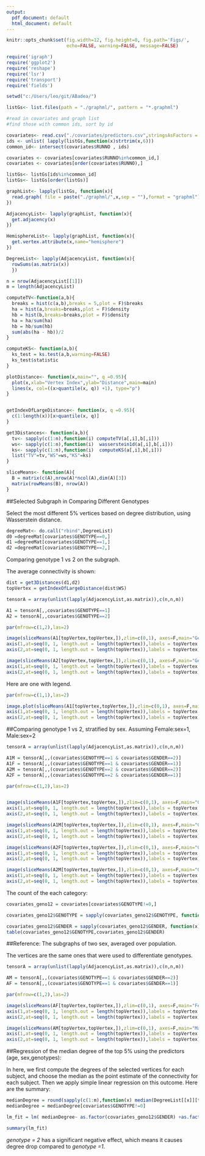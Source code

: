 ---
output:
  pdf_document: default
  html_document: default
---
```{r global_options, include=FALSE}
knitr::opts_chunk$set(fig.width=12, fig.height=8, fig.path='Figs/',
                      echo=FALSE, warning=FALSE, message=FALSE)
```

```{r}
require('igraph')
require('ggplot2')
require('reshape')
require('lsr')
require('transport')
require('fields')

setwd("c:/Users/leo/git/ABadea/")

listGs<- list.files(path = "./graphml/", pattern = "*.graphml")

#read in covariates and graph list
#find those with common ids, sort by id

covariates<- read.csv("./covariates/predictors.csv",stringsAsFactors = F)
ids <- unlist( lapply(listGs,function(x)strtrim(x,6)))
common_id<- intersect(covariates$RUNNO , ids)

covariates <- covariates[covariates$RUNNO%in%common_id,]
covariates <- covariates[order(covariates$RUNNO),]  

listGs<- listGs[ids%in%common_id]
listGs<- listGs[order(listGs)]

graphList<- lapply(listGs, function(x){
  read.graph( file = paste("./graphml/",x,sep = ""),format = "graphml")
})

AdjacencyList<- lapply(graphList, function(x){
  get.adjacency(x)
})

HemisphereList<- lapply(graphList, function(x){
  get.vertex.attribute(x,name="hemisphere")
})

DegreeList<- lapply(AdjacencyList, function(x){
  rowSums(as.matrix(x))
  })

n = nrow(AdjacencyList[[1]])
m = length(AdjacencyList)
```

```{r, echo=FALSE}
computeTV<-function(a,b){
  breaks = hist(c(a,b),breaks = 5,plot = F)$breaks
  ha = hist(a,breaks=breaks,plot = F)$density
  hb = hist(b,breaks=breaks,plot = F)$density
  ha = ha/sum(ha)
  hb = hb/sum(hb)
  sum(abs(ha - hb))/2
}

computeKS<- function(a,b){
  ks_test = ks.test(a,b,warning=FALSE)
  ks_test$statistic
}

plotDistance<- function(x,main="", q =0.95){
  plot(x,xlab="Vertex Index",ylab="Distance",main=main)
  lines(x, col=((x>quantile(x, q)) +1), type="p")
}


getIndexOfLargeDistance<- function(x, q =0.95){
  c(1:length(x))[x>quantile(x, q)]
}

get3Distances<- function(a,b){
  tv<- sapply(c(1:n),function(i) computeTV(a[,i],b[,i]))
  ws<- sapply(c(1:n),function(i)  wasserstein1d(a[,i],b[,i]))
  ks<- sapply(c(1:n),function(i)  computeKS(a[,i],b[,i]))
  list("TV"=tv,"WS"=ws,"KS"=ks)
}

sliceMeans<- function(A){
  B = matrix(c(A),nrow(A)*ncol(A),dim(A)[3])
  matrix(rowMeans(B), nrow(A))
}

```



##Selected Subgraph in Comparing Different Genotypes

Select the most different 5% vertices based on degree distribution, using Wasserstein distance.

```{r}
degreeMat<- do.call("rbind",DegreeList)
d0 =degreeMat[covariates$GENOTYPE==0,]
d1 =degreeMat[covariates$GENOTYPE==1,]
d2 =degreeMat[covariates$GENOTYPE==2,]

```

Comparing genotype 1 vs 2 on the subgraph.

The average connectivity is shown:

```{r}
dist = get3Distances(d1,d2)
topVertex = getIndexOfLargeDistance(dist$WS)
```

```{r}
tensorA = array(unlist(lapply(AdjacencyList,as.matrix)),c(n,n,m))

A1 = tensorA[,,covariates$GENOTYPE==1]
A2 = tensorA[,,covariates$GENOTYPE==2]

par(mfrow=c(1,2),las=2)

image(sliceMeans(A1[topVertex,topVertex,]),zlim=c(0,1), axes=F,main="Genotype=1")
axis(1,at=seq(0, 1, length.out = length(topVertex)),labels = topVertex )
axis(2,at=seq(0, 1, length.out = length(topVertex)),labels = topVertex)

image(sliceMeans(A2[topVertex,topVertex,]),zlim=c(0,1), axes=F,main="Genotype=2")
axis(1,at=seq(0, 1, length.out = length(topVertex)),labels = topVertex )
axis(2,at=seq(0, 1, length.out = length(topVertex)),labels = topVertex)

```

Here are one with legend.

```{r}
par(mfrow=c(1,1),las=2)

image.plot(sliceMeans(A1[topVertex,topVertex,]),zlim=c(0,1), axes=F,main="Genotype=1",col=heat.colors(10))
axis(1,at=seq(0, 1, length.out = length(topVertex)),labels = topVertex )
axis(2,at=seq(0, 1, length.out = length(topVertex)),labels = topVertex)
```


##Comparing genotype 1 vs 2, stratified by sex. Assuming Female:sex=1, Male:sex=2


```{r}
tensorA = array(unlist(lapply(AdjacencyList,as.matrix)),c(n,n,m))

A1M = tensorA[,,(covariates$GENOTYPE==1 & covariates$GENDER==2)]
A1F = tensorA[,,(covariates$GENOTYPE==1 & covariates$GENDER==1)]
A2M = tensorA[,,(covariates$GENOTYPE==2 & covariates$GENDER==2)]
A2F = tensorA[,,(covariates$GENOTYPE==2 & covariates$GENDER==1)]

par(mfrow=c(1,2),las=2)


image(sliceMeans(A1F[topVertex,topVertex,]),zlim=c(0,1), axes=F,main="Genotype=1, Female")
axis(1,at=seq(0, 1, length.out = length(topVertex)),labels = topVertex )
axis(2,at=seq(0, 1, length.out = length(topVertex)),labels = topVertex)

image(sliceMeans(A1M[topVertex,topVertex,]),zlim=c(0,1), axes=F,main="Genotype=1, Male")
axis(1,at=seq(0, 1, length.out = length(topVertex)),labels = topVertex )
axis(2,at=seq(0, 1, length.out = length(topVertex)),labels = topVertex)

image(sliceMeans(A2F[topVertex,topVertex,]),zlim=c(0,1), axes=F,main="Genotype=2, Female")
axis(1,at=seq(0, 1, length.out = length(topVertex)),labels = topVertex )
axis(2,at=seq(0, 1, length.out = length(topVertex)),labels = topVertex)

image(sliceMeans(A2M[topVertex,topVertex,]),zlim=c(0,1), axes=F,main="Genotype=2, Male")
axis(1,at=seq(0, 1, length.out = length(topVertex)),labels = topVertex )
axis(2,at=seq(0, 1, length.out = length(topVertex)),labels = topVertex)

```

The count of the each category:

```{r}

covariates_geno12 = covariates[covariates$GENOTYPE!=0,]

covariates_geno12$GENOTYPE = sapply(covariates_geno12$GENOTYPE, function(x)paste("GENOTYPE=",x))

covariates_geno12$GENDER = sapply(covariates_geno12$GENDER, function(x)paste("SEX=",x))
table(covariates_geno12$GENOTYPE,covariates_geno12$GENDER)

```

##Reference: The subgraphs of two sex, averaged over population.

The vertices are the same ones that were used to differentiate genotypes.

```{r}
tensorA = array(unlist(lapply(AdjacencyList,as.matrix)),c(n,n,m))

AM = tensorA[,,(covariates$GENOTYPE==1 & covariates$GENDER==2)]
AF = tensorA[,,(covariates$GENOTYPE==1 & covariates$GENDER==1)]

par(mfrow=c(1,2),las=2)

image(sliceMeans(AF[topVertex,topVertex,]),zlim=c(0,1), axes=F,main="Female")
axis(1,at=seq(0, 1, length.out = length(topVertex)),labels = topVertex )
axis(2,at=seq(0, 1, length.out = length(topVertex)),labels = topVertex)

image(sliceMeans(AM[topVertex,topVertex,]),zlim=c(0,1), axes=F,main="Male")
axis(1,at=seq(0, 1, length.out = length(topVertex)),labels = topVertex )
axis(2,at=seq(0, 1, length.out = length(topVertex)),labels = topVertex)

```

##Regression of the median degree of the top 5% using the predictors (age, sex,genotypes):

In here, we first compute the degrees of the selected vertices for each subject, and choose the median as the point estimate of the connectivity for each subject. Then we apply simple linear regression on this outcome. Here are the summary:

```{r}

medianDegree = round(sapply(c(1:m),function(x) median(DegreeList[[x]][topVertex])))
medianDegree = medianDegree[covariates$GENOTYPE!=0]

lm_fit = lm( medianDegree~ as.factor(covariates_geno12$GENDER) +as.factor(covariates_geno12$GENOTYPE) + (covariates_geno12$AGE_WEEKS))

summary(lm_fit)

```

*genotype = 2* has a significant negative effect, which means it causes degree drop compared to *genotype =1*.